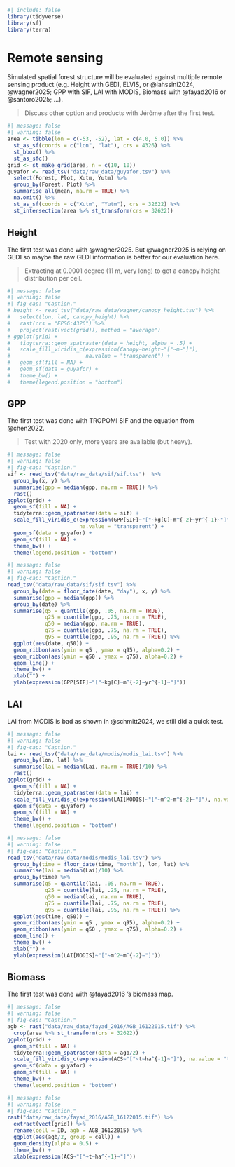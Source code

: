 ```r
#| include: false
library(tidyverse)
library(sf)
library(terra)
```

# Remote sensing {.unnumbered}

Simulated spatial forest structure will be evaluated against multiple remote sensing product (e.g. Height with GEDI, ELVIS, or @lahssini2024, @wagner2025; GPP with SIF, LAI with MODIS, Biomass with @fayad2016 or @santoro2025; ...).

> Discuss other option and products with Jérôme after the first test.

```r
#| message: false
#| warning: false
area <- tibble(lon = c(-53, -52), lat = c(4.0, 5.0)) %>% 
  st_as_sf(coords = c("lon", "lat"), crs = 4326) %>% 
  st_bbox() %>% 
  st_as_sfc()
grid <- st_make_grid(area, n = c(10, 10))
guyafor <- read_tsv("data/raw_data/guyafor.tsv") %>% 
  select(Forest, Plot, Xutm, Yutm) %>% 
  group_by(Forest, Plot) %>% 
  summarise_all(mean, na.rm = TRUE) %>% 
  na.omit() %>% 
  st_as_sf(coords = c("Xutm", "Yutm"), crs = 32622) %>% 
  st_intersection(area %>% st_transform(crs = 32622))
```

## Height

The first test was done with @wagner2025. But @wagner2025 is relying on GEDI so maybe the raw GEDI information is better for our evaluation here.

> Extracting at 0.0001 degree (11 m, very long) to get a canopy height distribution per cell.

```r
#| message: false
#| warning: false
#| fig-cap: "Caption."
# height <- read_tsv("data/raw_data/wagner/canopy_height.tsv") %>% 
#   select(lon, lat, canopy_height) %>% 
#   rast(crs = "EPSG:4326") %>% 
#   project(rast(vect(grid)), method = "average")
# ggplot(grid) +
#   tidyterra::geom_spatraster(data = height, alpha = .5) +
#   scale_fill_viridis_c(expression(Canopy~height~"["~m~"]"),
#                        na.value = "transparent") +
#   geom_sf(fill = NA) +
#   geom_sf(data = guyafor) +
#   theme_bw() +
#   theme(legend.position = "bottom")
```

## GPP

The first test was done with TROPOMI SIF and the equation from @chen2022.

> Test with 2020 only, more years are available (but heavy).

```r
#| message: false
#| warning: false
#| fig-cap: "Caption."
sif <- read_tsv("data/raw_data/sif/sif.tsv")  %>% 
  group_by(x, y) %>% 
  summarise(gpp = median(gpp, na.rm = TRUE)) %>% 
  rast()
ggplot(grid) +
  geom_sf(fill = NA) +
  tidyterra::geom_spatraster(data = sif) +
  scale_fill_viridis_c(expression(GPP[SIF]~"["~kg[C]~m^{-2}~yr^{-1}~"]"),
                       na.value = "transparent") +
  geom_sf(data = guyafor) +
  geom_sf(fill = NA) +
  theme_bw() +
  theme(legend.position = "bottom")
```

```r
#| message: false
#| warning: false
#| fig-cap: "Caption."
read_tsv("data/raw_data/sif/sif.tsv") %>% 
  group_by(date = floor_date(date, "day"), x, y) %>% 
  summarise(gpp = median(gpp)) %>% 
  group_by(date) %>% 
  summarise(q5 = quantile(gpp, .05, na.rm = TRUE),
            q25 = quantile(gpp, .25, na.rm = TRUE),
            q50 = median(gpp, na.rm = TRUE),
            q75 = quantile(gpp, .75, na.rm = TRUE),
            q95 = quantile(gpp, .95, na.rm = TRUE)) %>% 
  ggplot(aes(date, q50)) +
  geom_ribbon(aes(ymin = q5 , ymax = q95), alpha=0.2) + 
  geom_ribbon(aes(ymin = q50 , ymax = q75), alpha=0.2) + 
  geom_line() +
  theme_bw() +
  xlab("") +
  ylab(expression(GPP[SIF]~"["~kg[C]~m^{-2}~yr^{-1}~"]"))
```

## LAI

LAI from MODIS is bad as shown in @schmitt2024, we still did a quick test.

```r
#| message: false
#| warning: false
#| fig-cap: "Caption."
lai <- read_tsv("data/raw_data/modis/modis_lai.tsv") %>% 
  group_by(lon, lat) %>% 
  summarise(lai = median(Lai, na.rm = TRUE)/10) %>% 
  rast()
ggplot(grid) +
  geom_sf(fill = NA) +
  tidyterra::geom_spatraster(data = lai) +
  scale_fill_viridis_c(expression(LAI[MODIS]~"["~m^2~m^{-2}~"]"), na.value = "transparent") +
  geom_sf(data = guyafor) +
  geom_sf(fill = NA) +
  theme_bw() +
  theme(legend.position = "bottom")
```

```r
#| message: false
#| warning: false
#| fig-cap: "Caption."
read_tsv("data/raw_data/modis/modis_lai.tsv") %>% 
  group_by(time = floor_date(time, "month"), lon, lat) %>% 
  summarise(lai = median(Lai)/10) %>% 
  group_by(time) %>% 
  summarise(q5 = quantile(lai, .05, na.rm = TRUE),
            q25 = quantile(lai, .25, na.rm = TRUE),
            q50 = median(lai, na.rm = TRUE),
            q75 = quantile(lai, .75, na.rm = TRUE),
            q95 = quantile(lai, .95, na.rm = TRUE)) %>% 
  ggplot(aes(time, q50)) +
  geom_ribbon(aes(ymin = q5 , ymax = q95), alpha=0.2) + 
  geom_ribbon(aes(ymin = q50 , ymax = q75), alpha=0.2) + 
  geom_line() +
  theme_bw() +
  xlab("") +
  ylab(expression(LAI[MODIS]~"["~m^2~m^{-2}~"]"))
```

## Biomass

The first test was done with @fayad2016 's biomass map.

```r
#| message: false
#| warning: false
#| fig-cap: "Caption."
agb <- rast("data/raw_data/fayad_2016/AGB_16122015.tif") %>% 
  crop(area %>% st_transform(crs = 32622))
ggplot(grid) +
  geom_sf(fill = NA) +
  tidyterra::geom_spatraster(data = agb/2) +
  scale_fill_viridis_c(expression(ACS~"["~t~ha^{-1}~"]"), na.value = "transparent") +
  geom_sf(data = guyafor) +
  geom_sf(fill = NA) +
  theme_bw() +
  theme(legend.position = "bottom")
```

```r
#| message: false
#| warning: false
#| fig-cap: "Caption."
rast("data/raw_data/fayad_2016/AGB_16122015.tif") %>% 
  extract(vect(grid)) %>% 
  rename(cell = ID, agb = AGB_16122015) %>% 
  ggplot(aes(agb/2, group = cell)) +
  geom_density(alpha = 0.5) +
  theme_bw() +
  xlab(expression(ACS~"["~t~ha^{-1}~"]"))
```
